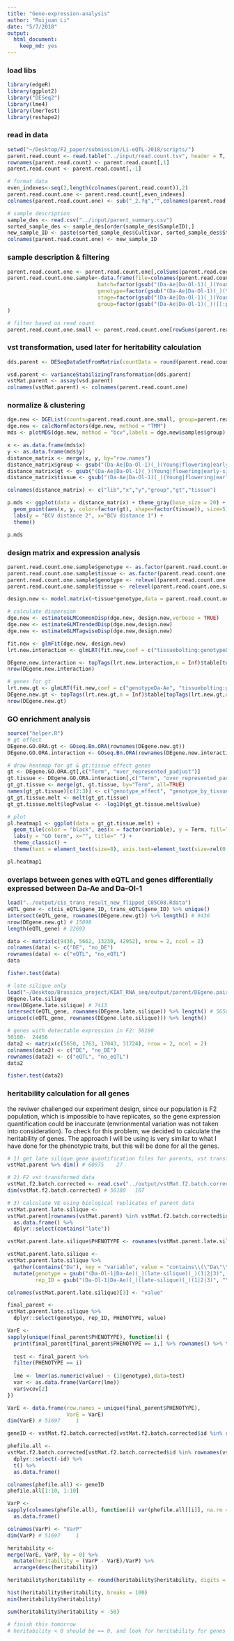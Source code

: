 ```yaml
---
title: "Gene-expression-analysis" 
author: "Ruijuan Li"
date: "5/7/2018"
output: 
  html_document: 
    keep_md: yes
---
```

### load libs
```r
library(edgeR)
library(ggplot2)
library("DESeq2") 
library(lme4) 
library(lmerTest) 
library(reshape2)
```

### read in data 
```r
setwd("~/Desktop/F2_paper/submission/Li-eQTL-2018/scripts/") 
parent.read.count <- read.table("../input/read.count.tsv", header = T, check.names = F)
rownames(parent.read.count) <- parent.read.count[,1]
parent.read.count <- parent.read.count[,-1]  

# format data 
even_indexes<-seq(2,length(colnames(parent.read.count)),2)
parent.read.count.one <- parent.read.count[,even_indexes]
colnames(parent.read.count.one) <- sub("_2.fq","",colnames(parent.read.count.one),fixed = TRUE) 

# sample description  
sample_des <- read.csv("../input/parent_summary.csv")
sorted_sample_des <- sample_des[order(sample_des$SampleID),]
new_sample_ID <- paste(sorted_sample_des$Cultivar, sorted_sample_des$Stage, sorted_sample_des$rep, sep = "_")
colnames(parent.read.count.one) <- new_sample_ID 
``` 

### sample description & filtering 
```r
parent.read.count.one <- parent.read.count.one[,colSums(parent.read.count.one) > 1000000]  
parent.read.count.one.sample<-data.frame(file=colnames(parent.read.count.one),
                             batch=factor(gsub("(Da-Ae|Da-Ol-1)(_)(Young|flowering|early-silique|late-silique|bolting)(_)(1|2|3)","\\5",colnames(parent.read.count.one))),  
                             genotype=factor(gsub("(Da-Ae|Da-Ol-1)(_)(Young|flowering|early-silique|late-silique|bolting)(_)(1|2|3)","\\1",colnames(parent.read.count.one))),	
                             stage=factor(gsub("(Da-Ae|Da-Ol-1)(_)(Young|flowering|early-silique|late-silique|bolting)(_)(1|2|3)","\\3",colnames(parent.read.count.one))),	
                             group=factor(gsub("(Da-Ae|Da-Ol-1)(_)([[:print:]]+)(_)(1|2|3)","\\1\\3",colnames(parent.read.count.one)))
)

# filter based on read count 
parent.read.count.one.small <- parent.read.count.one[rowSums(parent.read.count.one > 10) >= 3,]
```

### vst transformation, used later for heritability calculation 
```r
dds.parent <- DESeqDataSetFromMatrix(countData = round(parent.read.count.one.small), colData = parent.read.count.one.sample, design = ~ batch + genotype*stage)

vsd.parent <- varianceStabilizingTransformation(dds.parent)
vstMat.parent <- assay(vsd.parent)
colnames(vstMat.parent) <- colnames(parent.read.count.one) 
```

### normalize & clustering  
```r
dge.new <- DGEList(counts=parent.read.count.one.small, group=parent.read.count.one.sample$group)
dge.new <- calcNormFactors(dge.new, method = "TMM") 
mds <- plotMDS(dge.new, method = "bcv",labels = dge.new$samples$group)

x <- as.data.frame(mds$x)
y <- as.data.frame(mds$y)
distance_matrix <- merge(x, y, by="row.names")
distance_matrix$group <- gsub("(Da-Ae|Da-Ol-1)(_)(Young|flowering|early-silique|late-silique|bolting)(_)(1|2|3)","\\1\\3",distance_matrix$Row.names)
distance_matrix$gt <- gsub("(Da-Ae|Da-Ol-1)(_)(Young|flowering|early-silique|late-silique|bolting)(_)(1|2|3)","\\1",distance_matrix$Row.names)
distance_matrix$tissue <- gsub("(Da-Ae|Da-Ol-1)(_)(Young|flowering|early-silique|late-silique|bolting)(_)(1|2|3)","\\3",distance_matrix$Row.names)

colnames(distance_matrix) <- c("lib","x","y","group","gt","tissue")

p.mds <- ggplot(data = distance_matrix) + theme_gray(base_size = 20) + 
  geom_point(aes(x, y, color=factor(gt), shape=factor(tissue)), size=5) + 
  labs(y = "BCV distance 2", x="BCV distance 1") + 
  theme()

p.mds
```

### design matrix and expression analysis 
```r
parent.read.count.one.sample$genotype <- as.factor(parent.read.count.one.sample$genotype)
parent.read.count.one.sample$tissue <- as.factor(parent.read.count.one.sample$stage)
parent.read.count.one.sample$genotype <- relevel(parent.read.count.one.sample$genotype,ref="Da-Ol-1")
parent.read.count.one.sample$tissue <- relevel(parent.read.count.one.sample$tissue,ref="Young")

design.new <- model.matrix(~tissue*genotype,data = parent.read.count.one.sample) 

# calculate dispersion
dge.new <- estimateGLMCommonDisp(dge.new, design.new,verbose = TRUE) 
dge.new <- estimateGLMTrendedDisp(dge.new,design.new)
dge.new <- estimateGLMTagwiseDisp(dge.new,design.new)

fit.new <- glmFit(dge.new, design.new)
lrt.new.interaction <- glmLRT(fit.new,coef = c("tissuebolting:genotypeDa-Ae", "tissueearly-silique:genotypeDa-Ae", "tissueflowering:genotypeDa-Ae", "tissuelate-silique:genotypeDa-Ae"))

DEgene.new.interaction <- topTags(lrt.new.interaction,n = Inf)$table[topTags(lrt.new.interaction,n = Inf)$table$FDR<0.05,]
nrow(DEgene.new.interaction)  

# genes for gt 
lrt.new.gt <- glmLRT(fit.new,coef = c("genotypeDa-Ae", "tissuebolting:genotypeDa-Ae", "tissueearly-silique:genotypeDa-Ae", "tissueflowering:genotypeDa-Ae", "tissuelate-silique:genotypeDa-Ae"))
DEgene.new.gt <- topTags(lrt.new.gt,n = Inf)$table[topTags(lrt.new.gt,n = Inf)$table$FDR<0.05,]
nrow(DEgene.new.gt)  
```

### GO enrichment analysis 
```r
source("helper.R") 
# gt effect  
DEgene.GO.ORA.gt <- GOseq.Bn.ORA(rownames(DEgene.new.gt))
DEgene.GO.ORA.interaction <- GOseq.Bn.ORA(rownames(DEgene.new.interaction))

# draw heatmap for gt & gt:tissue effect genes 
gt <- DEgene.GO.ORA.gt[,c("Term", "over_represented_padjust")] 
gt.tissue <- DEgene.GO.ORA.interaction[,c("Term", "over_represented_padjust")]
gt_gt.tissue <- merge(gt, gt.tissue, by="Term", all=TRUE)
names(gt_gt.tissue)[c(2:3)] <- c("genotype_effect", "genotype_by_tissue_effect")
gt_gt.tissue.melt <- melt(gt_gt.tissue)
gt_gt.tissue.melt$logPvalue <- -log10(gt_gt.tissue.melt$value)

# plot 
pl.heatmap1 <- ggplot(data = gt_gt.tissue.melt) + 
  geom_tile(color = "black", aes(x = factor(variable), y = Term, fill=logPvalue)) + scale_fill_gradient2(low=muted("green"), high=("royalblue")) + 
  labs(y = "GO term", x="", title=" ") + 
  theme_classic() + 
  theme(text = element_text(size=8), axis.text=element_text(size=rel(0.8))) 

pl.heatmap1    
```

### overlaps between genes with eQTL and genes differentially expressed between Da-Ae and Da-Ol-1 
```r
load("../output/cis_trans_result_new_flipped_C05C08.Rdata") 
eQTL_gene <- c(cis_eQTL$gene_ID, trans_eQTL$gene_ID) %>% unique() 
intersect(eQTL_gene, rownames(DEgene.new.gt)) %>% length() # 9436 
nrow(DEgene.new.gt) # 15098 
length(eQTL_gene) # 22693 

data <- matrix(c(9436, 5662, 13230, 42952), nrow = 2, ncol = 2)
colnames(data) <- c("DE", "no_DE")
rownames(data) <- c("eQTL", "no_eQTL")
data

fisher.test(data)  

# late silique only 
load("~/Desktop/Brassica_project/KIAT_RNA_seq/output/parent/DEgene.pairwise.gt.Rdata")
DEgene.late.silique
nrow(DEgene.late.silique) # 7413 
intersect(eQTL_gene, rownames(DEgene.late.silique)) %>% length() # 5650 
unique(c(eQTL_gene, rownames(DEgene.late.silique))) %>% length() 

# genes with detectable expression in F2: 56180  
56180-  24456
data2 <- matrix(c(5650, 1763, 17043, 31724), nrow = 2, ncol = 2)
colnames(data2) <- c("DE", "no_DE")
rownames(data2) <- c("eQTL", "no_eQTL")
data2

fisher.test(data2)  
```

### heritability calculation for all genes 

the reviwer challenged our experiment design, since our population is F2 population, which is impossible to have replicates, so the gene expression quantification could be inaccurate (envrionmental variation was not taken into consideration). To check for this problem, we decided to calculate the heritability of genes. The approach I will be using is very similar to what I have done for the phenotypic traits, but this will be done for all the genes. 

```r
# 1) get late silique gene quantification files for parents, vst transform the data, and calculate VE 
vstMat.parent %>% dim() # 60975    27 

# 2) F2 vst transformed data 
vstMat.f2.batch.corrected <- read.csv("../output/vstMat.f2.batch.corrected_revised.csv")
dim(vstMat.f2.batch.corrected) # 56180   167 

# 3) calculate VE using biological replicates of parent data  
vstMat.parent.late.silique <- 
vstMat.parent[rownames(vstMat.parent) %in% vstMat.f2.batch.corrected$id,] %>% 
  as.data.frame() %>% 
  dplyr::select(contains("late")) 

vstMat.parent.late.silique$PHENOTYPE <- rownames(vstMat.parent.late.silique)

vstMat.parent.late.silique <- 
vstMat.parent.late.silique %>%
  gather(contains("Da"), key = "variable", value = "contains\\(\"Da\"\\)") %>% 
  mutate(genotype = gsub("(Da-Ol-1|Da-Ae)(_)(late-silique)(_)(1|2|3)", "\\1", variable), 
         rep_ID = gsub("(Da-Ol-1|Da-Ae)(_)(late-silique)(_)(1|2|3)", "\\5", variable))  

colnames(vstMat.parent.late.silique)[3] <- "value"

final_parent <- 
vstMat.parent.late.silique %>% 
  dplyr::select(genotype, rep_ID, PHENOTYPE, value) 

VarE <- 
sapply(unique(final_parent$PHENOTYPE), function(i) {
  print(final_parent[final_parent$PHENOTYPE == i,] %>% rownames() %>% tail(1))
  
  test <- final_parent %>% 
  filter(PHENOTYPE == i) 
  
  lme <- lmer(as.numeric(value) ~ (1|genotype),data=test)
  var <- as.data.frame(VarCorr(lme)) 
  var$vcov[2]
})

VarE <- data.frame(row.names = unique(final_parent$PHENOTYPE),
                   VarE = VarE) 
dim(VarE) # 51697     1 

geneID <- vstMat.f2.batch.corrected[vstMat.f2.batch.corrected$id %in% rownames(vstMat.parent),]$id

phefile.all <- 
vstMat.f2.batch.corrected[vstMat.f2.batch.corrected$id %in% rownames(vstMat.parent),] %>% 
  dplyr::select(-id) %>% 
  t() %>% 
  as.data.frame() 

colnames(phefile.all) <- geneID
phefile.all[1:10, 1:10] 

VarP <- 
sapply(colnames(phefile.all), function(i) var(phefile.all[[i]], na.rm = T)) %>% 
  as.data.frame()

colnames(VarP) <- "VarP" 
dim(VarP) # 51697     1

heritability <- 
merge(VarE, VarP, by = 0) %>% 
  mutate(heritability = (VarP - VarE)/VarP) %>% 
  arrange(desc(heritability)) 

heritability$heritability <- round(heritability$heritability, digits = 2)

hist(heritability$heritability, breaks = 100) 
min(heritability$heritability) 

sum(heritability$heritability < -50)

# finish this tomorrow 
# heritability < 0 should be == 0, and look for heritability for genes with eQTL and w/o eQTL 
```


